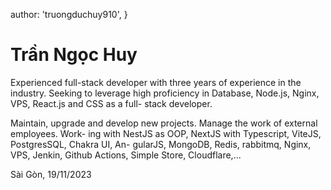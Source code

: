 
  author: 'truongduchuy910',
}

# Trần Ngọc Huy

Experienced full-stack developer with three years of experience in the industry. Seeking
to leverage high proficiency in Database, Node.js, Nginx, VPS, React.js and CSS as a full-
stack developer.

Maintain, upgrade and develop new projects. Manage the work of external employees. Work-
ing with NestJS as OOP, NextJS with Typescript, ViteJS, PostgresSQL, Chakra UI, An-
gularJS, MongoDB, Redis, rabbitmq, Nginx, VPS, Jenkin, Github Actions, Simple Store,
Cloudflare,...

<By>Sài Gòn, 19/11/2023</By>
